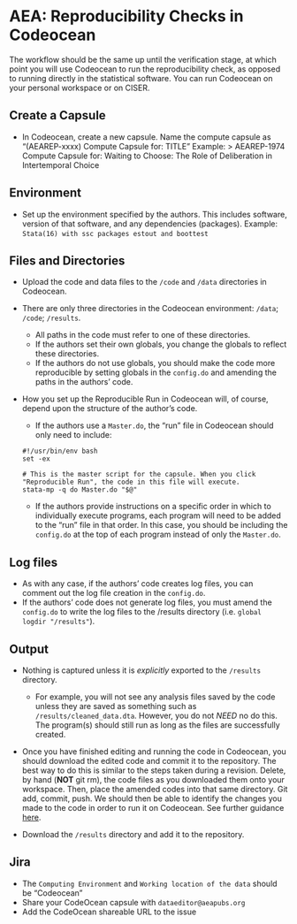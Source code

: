 # AEA: Reproducibility Checks in Codeocean

The workflow should be the same up until the verification stage, at which point you will use Codeocean to run the reproducibility check, as opposed to running directly in the statistical software. You can run Codeocean on your personal workspace or on CISER.

## Create a Capsule
- In Codeocean, create a new capsule. Name the compute capsule as "(AEAREP-xxxx) Compute Capsule for: TITLE"
Example:
> AEAREP-1974 Compute Capsule for: Waiting to Choose: The Role of Deliberation in Intertemporal Choice

## Environment
- Set up the environment specified by the authors. This includes software, version of that software, and any dependencies (packages). 
Example:
`Stata(16) with ssc packages estout and boottest`

## Files and Directories
- Upload the code and data files to the `/code` and `/data` directories in Codeocean.

- There are only three directories in the Codeocean environment: `/data`; `/code`; `/results`.
    - All paths in the code must refer to one of these directories.
    - If the authors set their own globals, you change the globals to reflect these directories.
    - If the authors do not use globals, you should make the code more reproducible by setting globals in the `config.do` and amending the paths in the authors' code. 

- How you set up the Reproducible Run in Codeocean will, of course, depend upon the structure of the author's code.
    - If the authors use a `Master.do`, the "run" file in Codeocean should only need to include:
    ```
    #!/usr/bin/env bash
    set -ex

    # This is the master script for the capsule. When you click "Reproducible Run", the code in this file will execute.
    stata-mp -q do Master.do "$@"
    ``` 
    - If the authors provide instructions on a specific order in which to individually execute programs, each program will need to be added to the "run" file in that order. In this case, you should be including the `config.do` at the top of each program instead of only the `Master.do`. 

## Log files

- As with any case, if the authors' code creates log files, you can comment out the log file creation in the `config.do`. 
- If the authors' code does not generate log files, you must amend the `config.do` to write the log files to the /results directory (i.e. ```global logdir "/results"```). 

## Output

- Nothing is captured unless it is *explicitly* exported to the `/results` directory.
    - For example, you will not see any analysis files saved by the code unless they are saved as something such as `/results/cleaned_data.dta`. However, you do not *NEED* no do this. The program(s) should still run as long as the files are successfully created.

- Once you have finished editing and running the code in Codeocean, you should download the edited code and commit it to the repository. The best way to do this is similar to the steps taken during a revision. Delete, by hand (**NOT** git rm), the code files as you downloaded them onto your workspace. Then, place the amended codes into that same directory. Git add, commit, push. We should then be able to identify the changes you made to the code in order to run it on Codeocean. See further guidance [here](https://github.com/labordynamicsinstitute/replicability-training/blob/master/Updating_Materials.md).

- Download the `/results` directory and add it to the repository.

## Jira

- The `Computing Environment` and `Working location of the data` should be "Codeocean"
- Share your CodeOcean capsule with `dataeditor@aeapubs.org`
- Add the CodeOcean shareable URL to the issue




